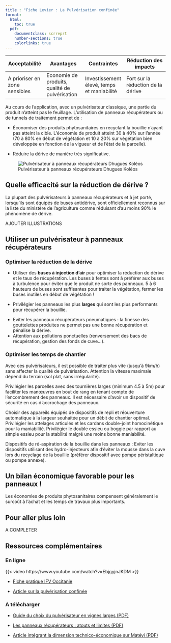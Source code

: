```yaml
---
title : "Fiche Levier : La Pulvérisation confinée"
format: 
  html:
    toc: true
  pdf:
    documentclass: scrreprt
    number-sections: true
    colorlinks: true
---
```


| Acceptabilité                 | Avantages                                      | Contraintes                                | Réduction des impacts              |
|------------------|------------------|------------------|-------------------|
| A prioriser en zone sensibles | Economie de produits, qualité de pulvérisation | Investissement élevé, temps et maniabilité | Fort sur la réduction de la dérive |

Au cours de l'application, avec un pulvérisateur classique, une partie du produit n'atteint pas le feuillage. L'utilisation de panneaux récupérateurs ou de tunnels de traitement permet de :

-   Économiser des produits phytosanitaires en recyclant la bouillie n'ayant pas atteint la cible. L'économie de produit atteint 30 à 40% sur l'année (70 à 80% en début de végétation et 10 à 20% sur végétation bien développée en fonction de la vigueur et de l'état de la parcelle).

-   Réduire la dérive de manière très significative.

![Pulvérisateur à panneaux récupérateurs Dhugues Koléos](images/L5_Dhugues_Piquet.JPG)

## Quelle efficacité sur la réduction de dérive ?

La plupart des pulvérisateurs à panneaux récupérateurs et à jet porté, lorsqu'ils sont équipés de buses antidérive, sont officiellement reconnus sur la liste du ministère de l'agriculture comme réduisant d'au moins 90% le phénomène de dérive.

AJOUTER ILLUSTRATIONS

## Utiliser un pulvérisateur à panneaux récupérateurs

### Optimiser la réduction de la dérive

-   Utiliser des **buses à injection d'air** pour optimiser la réduction de dérive et le taux de récupération. Les buses à fentes sont à préférer aux buses à turbulence pour éviter que le produit ne sorte des panneaux. 5 à 6 hauteurs de buses sont suffisantes pour traiter la végétation, fermer les buses inutiles en début de végétation !

-   Privilégier les panneaux les plus **larges** qui sont les plus performants pour récupérer la bouillie.

::: callout-warning
-   Eviter les panneaux récupérateurs pneumatiques : la finesse des gouttelettes produites ne permet pas une bonne récupération et pénalise la dérive.
-   Attention aux pollutions ponctuelles (renversement des bacs de récupération, gestion des fonds de cuve...).
:::

### Optimiser les temps de chantier

Avec ces pulvérisateurs, il est possible de traiter plus vite (jusqu'à 9km/h) sans affecter la qualité de pulvérisation. Attention la vitesse maximale dépend du terrain (sol plat, sans irrégularité).

Privilégier les parcelles avec des tournières larges (minimum 4.5 à 5m) pour faciliter les manœuvres en bout de rang en tenant compte de l'encombrement des panneaux. Il est nécessaire d'avoir un dispositif de sécurité en cas d'accrochage des panneaux.

Choisir des appareils équipés de dispositifs de repli et réouverture automatique à la largeur souhaitée pour un débit de chantier optimal. Privilégier les attelages articulés et les cardans double-joint homocinétique pour la maniabilité. Privilégier le double essieu ou boggie par rapport au simple essieu pour la stabilité malgré une moins bonne maniabilité.

Dispositifs de ré-aspiration de la bouillie dans les panneaux : Eviter les dispositifs utilisant des hydro-injecteurs afin d'éviter la mousse dans la cuve lors du recyclage de la bouillie (préférer dispositif avec pompe péristaltique ou pompe annexe).

::: callout-note
## Un bilan économique favorable pour les panneaux !

Les économies de produits phytosanitaires compensent généralement le surcoût à l'achat et les temps de travaux plus importants.
:::

## Pour aller plus loin

A COMPLETER

## Ressources complémentaires

### En ligne

{{< video https://www.youtube.com/watch?v=EbjgyjnJKDM >}}

-   [Fiche pratique IFV Occitanie](https://www.vignevin-occitanie.com/fiches-pratiques/utilisation-de-panneaux-recuperateurs/)

-   [Article sur la pulvérisation confinée](https://www.vignevin.com/article/la-pulverisation-confinee-en-viticulture/)

### A télécharger

-   [Guide du choix du pulvérisateur en vignes larges (PDF)](https://www.vignevin.com/wp-content/uploads/2021/05/Guide-pulve-2020-BD-2.pdf)

-   [Les panneaux récupérateurs : atouts et limites (PDF)](https://www.vignevin.com/wp-content/uploads/2020/03/2017-Article_panneaux_recuperateurs_IFV-IRSTEA.pdf?_rt=M3wxfHBhbm5lYXV4IHLDqWN1cMOpcmF0ZXVyc3wxNjkzOTc5MzU3&_rt_nonce=1b8b44f349)

-   [Article intégrant la dimension technico-économique sur Matévi (PDF)](https://www.matevi-france.com/uploads/tx_matevibase/Pulve_confinee_Approche_tech_eco_MateVi_2019.pdf)
